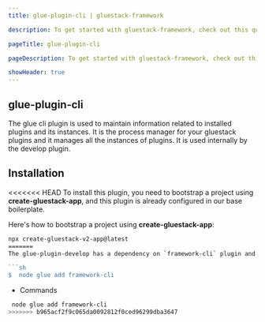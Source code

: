```yaml
---
title: glue-plugin-cli | gluestack-framework

description: To get started with gluestack-framework, check out this quick installation guide. It provides simple steps to help you install and use the library in your projects.

pageTitle: glue-plugin-cli

pageDescription: To get started with gluestack-framework, check out this quick installation guide. It provides simple steps to help you install and use the library in your projects.

showHeader: true
---
```



<Meta title="Plugins/Development Plugins/glue-plugin-cli" />

## glue-plugin-cli

The glue cli plugin is used to maintain information related to installed plugins and its instances. It is the process manager for your gluestack plugins and it manages all the instances of plugins. It is used internally by the develop plugin.

## Installation

<<<<<<< HEAD
To install this plugin, you need to bootstrap a project using **create-gluestack-app**, and this
plugin is already configured in our base boilerplate.

Here's how to bootstrap a project using **create-gluestack-app**:

```sh
npx create-gluestack-v2-app@latest
=======
The glue-plugin-develop has a dependency on `framework-cli` plugin and is required to run a gluestack project, you can run the following command in project's root directory:

```sh
$  node glue add framework-cli
```

- Commands

```bash
 node glue add framework-cli
>>>>>>> b965acf2f9c065da0092812f0ced96299dba3647
```
